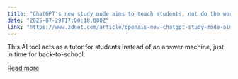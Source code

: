 ```yaml
---
title: "ChatGPT's new study mode aims to teach students, not do the work for them - and it's free"
date: "2025-07-29T17:00:18.000Z"
link: "https://www.zdnet.com/article/openais-new-chatgpt-study-mode-aims-to-help-students-learn/"
---
```


This AI tool acts as a tutor for students instead of an answer machine, just in time for back-to-school.

[Read more](https://www.zdnet.com/article/openais-new-chatgpt-study-mode-aims-to-help-students-learn/)
